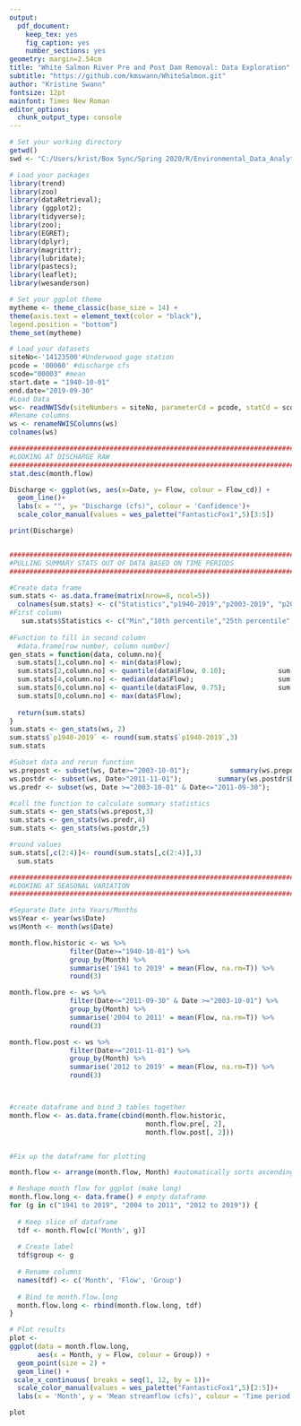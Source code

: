 ```yaml
---
output: 
  pdf_document:
    keep_tex: yes
    fig_caption: yes
    number_sections: yes
geometry: margin=2.54cm
title: "White Salmon River Pre and Post Dam Removal: Data Exploration"
subtitle: "https://github.com/kmswann/WhiteSalmon.git"
author: "Kristine Swann"
fontsize: 12pt
mainfont: Times New Roman
editor_options: 
  chunk_output_type: console
---
```



```r
# Set your working directory
getwd()
swd <- "C:/Users/krist/Box Sync/Spring 2020/R/Environmental_Data_Analytics_2020/WhiteSalmon"

# Load your packages
library(trend)
library(zoo)
library(dataRetrieval);
library (ggplot2);
library(tidyverse);
library(zoo);
library(EGRET); 
library(dplyr); 
library(magrittr); 
library(lubridate);
library(pastecs);
library(leaflet);
library(wesanderson)

# Set your ggplot theme
mytheme <- theme_classic(base_size = 14) +
theme(axis.text = element_text(color = "black"),
legend.position = "bottom")
theme_set(mytheme)

# Load your datasets
siteNo<-'14123500'#Underwood gage station
pcode = '00060' #discharge cfs
scode="00003" #mean
start.date = "1940-10-01" 
end.date="2019-09-30"
#Load Data
ws<- readNWISdv(siteNumbers = siteNo, parameterCd = pcode, statCd = scode, startDate=start.date, endDate=end.date)
#Rename columns
ws <- renameNWISColumns(ws)
colnames(ws)
```


```r

#################################################################################################
#LOOKING AT DISCHARGE RAW
#################################################################################################
stat.desc(month.flow)

Discharge <- ggplot(ws, aes(x=Date, y= Flow, colour = Flow_cd)) +
  geom_line()+
  labs(x = "", y= "Discharge (cfs)", colour = 'Confidence')+
  scale_color_manual(values = wes_palette("FantasticFox1",5)[3:5])

print(Discharge)


#################################################################################################
#PULLING SUMMARY STATS OUT OF DATA BASED ON TIME PERIODS
#################################################################################################

#Create data frame
sum.stats <- as.data.frame(matrix(nrow=8, ncol=5))
  colnames(sum.stats) <- c("Statistics","p1940-2019","p2003-2019", "p2003-2011","p2011-2019")
#First column
   sum.stats$Statistics <- c("Min","10th percentile","25th percentile","Median","Mean","75th percentile", "90th percentile","Max")
   
#Function to fill in second column
  #data.frame[row number, column number]
gen_stats = function(data, column.no){
  sum.stats[1,column.no] <- min(data$Flow);               
  sum.stats[2,column.no] <- quantile(data$Flow, 0.10);             sum.stats[3,column.no] <- quantile(data$Flow, 0.25);
  sum.stats[4,column.no] <- median(data$Flow);                     sum.stats[5,column.no] <- mean(data$Flow);
  sum.stats[6,column.no] <- quantile(data$Flow, 0.75);             sum.stats[7,column.no] <- quantile(data$Flow, 0.90);
  sum.stats[8,column.no] <- max(data$Flow);               
  
  return(sum.stats)
}
sum.stats <- gen_stats(ws, 2)
sum.stats$`p1940-2019` <- round(sum.stats$`p1940-2019`,3)
sum.stats

#Subset data and rerun function
ws.prepost <- subset(ws, Date>="2003-10-01");          summary(ws.prepost$Date)
ws.postdr <- subset(ws, Date>"2011-11-01");         summary(ws.postdr$Date)
ws.predr <- subset(ws, Date >="2003-10-01" & Date<="2011-09-30");         summary(ws.predr$Date)

#call the function to calculate summary statistics
sum.stats <- gen_stats(ws.prepost,3)
sum.stats <- gen_stats(ws.predr,4)
sum.stats <- gen_stats(ws.postdr,5)

#round values
sum.stats[,c(2:4)]<- round(sum.stats[,c(2:4)],3)
  sum.stats

#################################################################################################
#LOOKING AT SEASONAL VARIATION
#################################################################################################

#Separate Date into Years/Months
ws$Year <- year(ws$Date)
ws$Month <- month(ws$Date)

month.flow.historic <- ws %>%
               filter(Date>="1940-10-01") %>%
               group_by(Month) %>%
               summarise('1941 to 2019' = mean(Flow, na.rm=T)) %>%  
               round(3)

month.flow.pre <- ws %>%
               filter(Date<="2011-09-30" & Date >="2003-10-01") %>%
               group_by(Month) %>%
               summarise('2004 to 2011' = mean(Flow, na.rm=T)) %>%  
               round(3)

month.flow.post <- ws %>%
               filter(Date>="2011-11-01") %>%
               group_by(Month) %>%
               summarise('2012 to 2019' = mean(Flow, na.rm=T)) %>%  
               round(3)



#create dataframe and bind 3 tables together
month.flow <- as.data.frame(cbind(month.flow.historic, 
                                  month.flow.pre[, 2], 
                                  month.flow.post[, 2])) 


#Fix up the dataframe for plotting 

month.flow <- arrange(month.flow, Month) #automatically sorts ascending

# Reshape month flow for ggplot (make long)
month.flow.long <- data.frame() # empty dataframe
for (g in c("1941 to 2019", "2004 to 2011", "2012 to 2019")) {
  
  # Keep slice of dataframe
  tdf <- month.flow[c('Month', g)]
  
  # Create label
  tdf$group <- g
  
  # Rename columns
  names(tdf) <- c('Month', 'Flow', 'Group')
  
  # Bind to month.flow.long
  month.flow.long <- rbind(month.flow.long, tdf)
}

# Plot results
plot <- 
ggplot(data = month.flow.long,
       aes(x = Month, y = Flow, colour = Group)) +
  geom_point(size = 2) +
  geom_line() +
 scale_x_continuous( breaks = seq(1, 12, by = 1))+
  scale_color_manual(values = wes_palette("FantasticFox1",5)[2:5])+
  labs(x = 'Month', y = 'Mean streamflow (cfs)', colour = 'Time period (Water Years)')

plot


```

